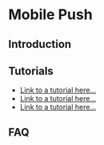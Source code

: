 # Mobile Push

## Introduction

## Tutorials

- [Link to a tutorial here...](#)
- [Link to a tutorial here...](#)
- [Link to a tutorial here...](#)

## FAQ
